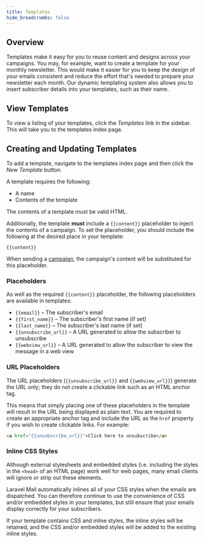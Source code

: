 ```yaml
---
title: Templates
hide_breadcrumbs: false
---
```


## Overview

Templates make it easy for you to reuse content and designs across your campaigns. You may, for example, want to create a template for your monthly newsletter. This would make it easier for you to keep the design of your emails consistent and reduce the effort that's needed to prepare your newsletter each month. Our dynamic templating system also allows you to insert subscriber details into your templates, such as their name.

## View Templates

To view a listing of your templates, click the _Templates_ link in the sidebar. This will take you to the templates index page.

## Creating and Updating Templates

To add a template, navigate to the templates index page and then click the _New Template_ button.

A template requires the following:

- A name
- Contents of the template

The contents of a template must be valid HTML.

Additionally, the template **must** include a `{{content}}` placeholder to inject the contents of a campaign. To set the placeholder, you should include the following at the desired place in your template:

```
{{content}}
```

When sending a [campaign](/docs/v2/features/campaigns), the campaign's content will be substituted for this placeholder.

### Placeholders

As well as the required `{{content}}` placeholder, the following placeholders are available in templates:

- `{{email}}` – The subscriber's email
- `{{first_name}}` – The subscriber's first name (if set)
- `{{last_name}}` – The subscriber's last name (if set)
- `{{unsubscribe_url}}` – A URL generated to allow the subscriber to unsubscribe
- `{{webview_url}}` – A URL generated to allow the subscriber to view the message in a web view

### URL Placeholders

The URL placeholders (`{{unsubscribe_url}}` and `{{webview_url}}`) generate the URL only; they do not create a clickable link such as an HTML anchor tag.

This means that simply placing one of these placeholders in the template will result in the URL being displayed as plain text. You are required to create an appropriate anchor tag and include the URL as the `href` property if you wish to create clickable links. For example:

```html
<a href="{{unsubscribe_url}}">Click here to unsubscribe</a>
```

### Inline CSS Styles

Although external stylesheets and embedded styles (i.e. including the styles in the `<head>` of an HTML page) work well for web pages, many email clients will ignore or strip out these elements.

Laravel Mail automatically inlines all of your CSS styles when the emails are dispatched. You can therefore continue to use the convenience of CSS and/or embedded styles in your templates, but still ensure that your emails display correctly for your subscribers.

If your template contains CSS and inline styles, the inline styles will be retained, and the CSS and/or embedded styles will be added to the existing inline styles.


